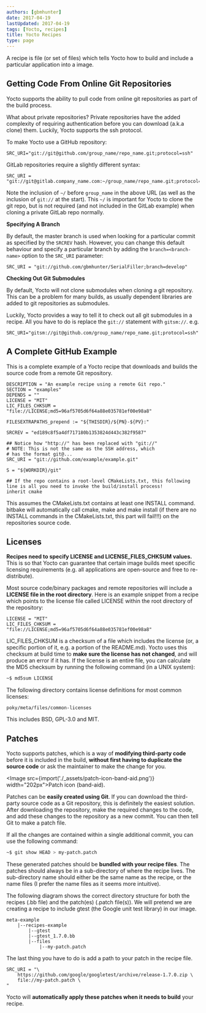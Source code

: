 ```yaml
---
authors: [gbmhunter]
date: 2017-04-19
lastUpdated: 2017-04-19
tags: [Yocto, recipes]
title: Yocto Recipes
type: page
---
```


A recipe is file (or set of files) which tells Yocto how to build and include a particular application into a image.

## Getting Code From Online Git Repositories

Yocto supports the ability to pull code from online git repositories as part of the build process.

What about private repositories? Private repositories have the added complexity of requiring authentication before you can download (a.k.a clone) them. Luckily, Yocto supports the ssh protocol.

To make Yocto use a GitHub repository:

```text
SRC_URI="git://git@github.com/group_name/repo_name.git;protocol=ssh"
```

GitLab repositories require a slightly different syntax:

```text
SRC_URI = "git://git@gitlab.company_name.com:~/group_name/repo_name.git;protocol=ssh"
```

Note the inclusion of `~/` before `group_name` in the above URL (as well as the inclusion of `git://` at the start). This `~/` is important for Yocto to clone the git repo, but is not required (and not included in the GitLab example) when cloning a private GitLab repo normally.

**Specifying A Branch**

By default, the master branch is used when looking for a particular commit as specified by the `SRCREV` hash. However, you can change this default behaviour and specify a particular branch by adding the `branch=<branch-name>` option to the `SRC_URI` parameter:

```text
SRC_URI = "git://github.com/gbmhunter/SerialFiller;branch=develop"
```

**Checking Out Git Submodules**

By default, Yocto will not clone submodules when cloning a git repository. This can be a problem for many builds, as usually dependent libraries are added to git repositories as submodules.

Luckily, Yocto provides a way to tell it to check out all git submodules in a recipe. All you have to do is replace the `git://` statement with `gitsm://`. e.g.

```text
SRC_URI="gitsm://git@github.com/group_name/repo_name.git;protocol=ssh"
```

## A Complete GitHub Example

This is a complete example of a Yocto recipe that downloads and builds the source code from a remote Git repository.

```text
DESCRIPTION = "An example recipe using a remote Git repo."
SECTION = "examples"
DEPENDS = ""
LICENSE = "MIT"
LIC_FILES_CHKSUM = "file://LICENSE;md5=96af5705d6f64a88e035781ef00e98a8"

FILESEXTRAPATHS_prepend := "${THISDIR}/${PN}-${PV}:"

SRCREV = "ed189c8f5a4df717180b1353824d443c382f9587"

## Notice how "http://" has been replaced with "git://"
# NOTE: This is not the same as the SSH address, which
# has the format git@...
SRC_URI = "git://github.com/example/example.git"

S = "${WORKDIR}/git"

## If the repo contains a root-level CMakeLists.txt, this following line is all you need to invoke the build/install process!
inherit cmake
```

This assumes the CMakeLists.txt contains at least one INSTALL command. bitbake will automatically call cmake, make and make install (if there are no INSTALL commands in the CMakeLists.txt, this part will fail!!!) on the repositories source code.

## Licenses

**Recipes need to specify LICENSE and LICENSE_FILES_CHKSUM values.** This is so that Yocto can guarantee that certain image builds meet specific licensing requirements (e.g. all applications are open-source and free to re-distribute).

Most source code/binary packages and remote repositories will include a **LICENSE file in the root directory**. Here is an example snippet from a recipe which points to the license file called LICENSE within the root directory of the repository:

```text
LICENSE = "MIT"
LIC_FILES_CHKSUM = "file://LICENSE;md5=96af5705d6f64a88e035781ef00e98a8"
```

LIC_FILES_CHKSUM is a checksum of a file  which includes the license (or, a specific portion of it, e.g. a portion of the README.md). Yocto uses this checksum at build time to **make sure the license has not changed**, and will produce an error if it has. If the license is an entire file, you can calculate the MD5 checksum by running the following command (in a UNIX system):

```sh    
~$ md5sum LICENSE
```

The following directory contains license definitions for most common licenses:

```text
poky/meta/files/common-licenses
```

This includes BSD, GPL-3.0 and MIT.

## Patches

Yocto supports patches, which is a way of **modifying third-party code** before it is included in the build, **without first having to duplicate the source code** or ask the maintainer to make the change for you.

<Image src={import('./_assets/patch-icon-band-aid.png')} width="202px">Patch icon (band-aid).</Image>

Patches can be **easily created using Git**. If you can download the third-party source code as a Git repository, this is definitely the easiest solution. After downloading the repository, make the required changes to the code, and add these changes to the repository as a new commit. You can then tell Git to make a patch file.

If all the changes are contained within a single additional commit, you can use the following command:

```sh    
~$ git show HEAD > my-patch.patch
```

These generated patches should be **bundled with your recipe files**. The patches should always be in a sub-directory of where the recipe lives. The sub-directory name should either be the same name as the recipe, or the name files (I prefer the name files as it seems more intuitive).

The following diagram shows the correct directory structure for both the recipes (.bb file) and the patch(es) (.patch file(s)). We will pretend we are creating a recipe to include gtest (the Google unit test library) in our image.

```text
meta-example
    |--recipes-example
        |--gtest
        |--gtest_1.7.0.bb
        |--files
            |--my-patch.patch
```

The last thing you have to do is add a path to your patch in the recipe file.

```text
SRC_URI = "\
    https://github.com/google/googletest/archive/release-1.7.0.zip \
    file://my-patch.patch \
"
```

Yocto will **automatically apply these patches when it needs to build** your recipe.
